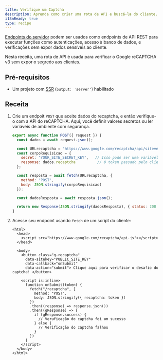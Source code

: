 ```yaml
---
title: Verifique um Captcha
description: Aprenda como criar uma rota de API e buscá-la do cliente.
i18nReady: true
type: recipe
---
```


[Endpoints do servidor](/pt-br/core-concepts/endpoints/#endpoints-do-servidor-rotas-de-api) podem ser usados como endpoints de API REST para executar funções como autenticações, acesso à banco de dados, e verificações sem expor dados sensíveis ao cliente.

Nesta receita, uma rota de API é usada para verificar o Google reCAPTCHA v3 sem expor o segredo aos clientes.

## Pré-requisitos
- Um projeto com [SSR](/pt-br/guides/server-side-rendering/) (`output: 'server'`) habilitado

## Receita

1. Crie um endpoit `POST` que aceite dados do recaptcha, e então verifique-o com a API do reCAPTCHA. Aqui, você definir valores secretos ou ler variáveis de ambiente com segurança.
    ```js title="src/pages/recaptcha.js"
    export async function POST({ request }) {
      const dados = await request.json();

      const URLrecaptcha = 'https://www.google.com/recaptcha/api/siteverify';
      const corpoRequisicao = {
        secret: "YOUR_SITE_SECRET_KEY",   // Isso pode ser uma variável de ambiente
        response: dados.recaptcha          // O token passado pelo cliente
      };

      const resposta = await fetch(URLrecaptcha, {
        method: "POST",
        body: JSON.stringify(corpoRequisicao)
      });

      const dadosResposta = await resposta.json();

      return new Response(JSON.stringify(dadosResposta), { status: 200 });
    }
    ```

2. Acesse seu endpoint usando `fetch` de um script do cliente:

    ```astro title="src/pages/index.astro"
    <html>
      <head>
        <script src="https://www.google.com/recaptcha/api.js"></script>
      </head>

      <body>
        <button class="g-recaptcha" 
          data-sitekey="PUBLIC_SITE_KEY" 
          data-callback="onSubmit" 
          data-action="submit"> Clique aqui para verificar o desafio do captcha! </button>

        <script is:inline>
          function onSubmit(token) {
            fetch("/recaptcha", {
              method: "POST",
              body: JSON.stringify({ recaptcha: token })
            })
            .then((response) => response.json())
            .then((gResponse) => {
              if (gResponse.success) {
                // Veruficação do captcha foi um sucesso
              } else {
                // Verificação do captcha falhou
              }
            })
          }
        </script>
      </body>
    </html>
    ```
